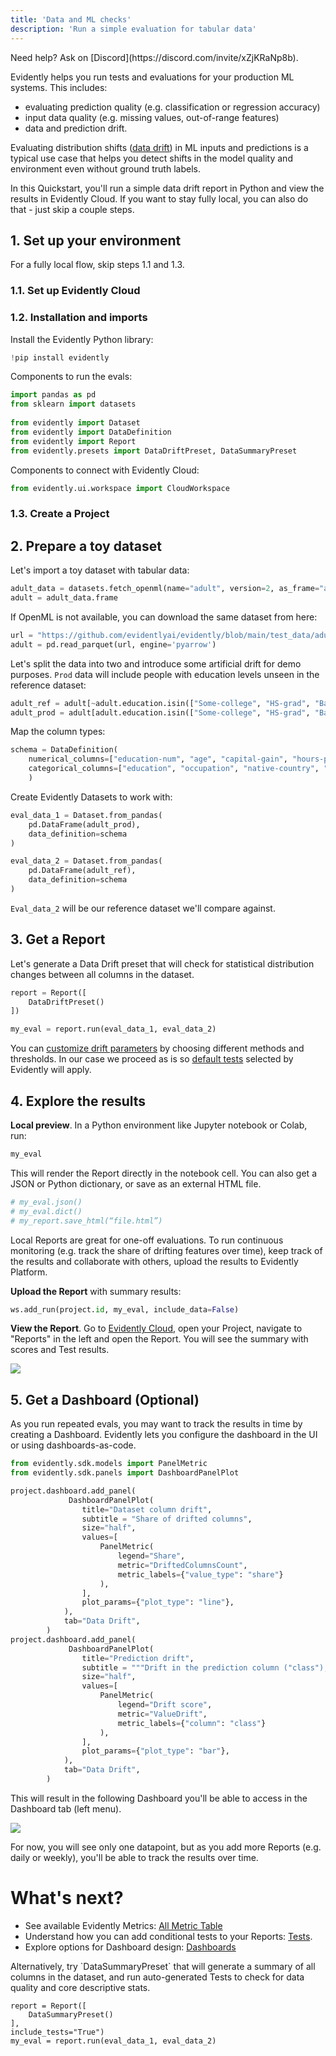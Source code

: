 ```yaml
---
title: 'Data and ML checks'
description: 'Run a simple evaluation for tabular data'
---
```



<Info>
  Need help? Ask on [Discord](https://discord.com/invite/xZjKRaNp8b).
</Info>

Evidently helps you run tests and evaluations for your production ML systems. This includes:
- evaluating prediction quality (e.g. classification or regression accuracy)
- input data quality (e.g. missing values, out-of-range features)
- data and prediction drift.

Evaluating distribution shifts ([data drift](https://www.evidentlyai.com/ml-in-production/data-drift)) in ML inputs and predictions is a typical use case that helps you detect shifts in the model quality and environment even without ground truth labels. 

In this Quickstart, you'll run a simple data drift report in Python and view the results in Evidently Cloud. If you want to stay fully local, you can also do that - just skip a couple steps.

## 1. Set up your environment

For a fully local flow, skip steps 1.1 and 1.3.

### 1.1. Set up Evidently Cloud

<CloudSignup />

### 1.2. Installation and imports

Install the Evidently Python library:

```python
!pip install evidently
```

Components to run the evals:

```python
import pandas as pd
from sklearn import datasets
    
from evidently import Dataset
from evidently import DataDefinition
from evidently import Report
from evidently.presets import DataDriftPreset, DataSummaryPreset 
```

Components to connect with Evidently Cloud:

```python
from evidently.ui.workspace import CloudWorkspace
```

### 1.3. Create a Project

<CreateProject />


## 2. Prepare a toy dataset

Let's import a toy dataset with tabular data:

```python
adult_data = datasets.fetch_openml(name="adult", version=2, as_frame="auto")
adult = adult_data.frame
```

<Accordion title="Have trouble downloading the data?" defaultOpen={false}>
  If OpenML is not available, you can download the same dataset from here:

  ```python
  url = "https://github.com/evidentlyai/evidently/blob/main/test_data/adults.parquet?raw=true"
  adult = pd.read_parquet(url, engine='pyarrow')
  ```
</Accordion>

Let's split the data into two and introduce some artificial drift for demo purposes. `Prod` data will include people with education levels unseen in the reference dataset:

```python
adult_ref = adult[~adult.education.isin(["Some-college", "HS-grad", "Bachelors"])]
adult_prod = adult[adult.education.isin(["Some-college", "HS-grad", "Bachelors"])]
```

Map the column types:

```python
schema = DataDefinition(
    numerical_columns=["education-num", "age", "capital-gain", "hours-per-week", "capital-loss", "fnlwgt"],
    categorical_columns=["education", "occupation", "native-country", "workclass", "marital-status", "relationship", "race", "sex", "class"],
    )
```

Create Evidently Datasets to work with:

```python
eval_data_1 = Dataset.from_pandas(
    pd.DataFrame(adult_prod),
    data_definition=schema
)
```

```python
eval_data_2 = Dataset.from_pandas(
    pd.DataFrame(adult_ref),
    data_definition=schema
)
```

`Eval_data_2` will be our reference dataset we'll compare against. 

## 3. Get a Report

Let's generate a Data Drift preset that will check for statistical distribution changes between all columns in the dataset. 

```python
report = Report([
    DataDriftPreset() 
])

my_eval = report.run(eval_data_1, eval_data_2)
```

You can [customize drift parameters](/metrics/customize_data_drift) by choosing different methods and thresholds. In our case we proceed as is so [default tests](/metrics/explainer_drift) selected by Evidently will apply. 


## 4. Explore the results

**Local preview**. In a Python environment like Jupyter notebook or Colab, run:

```python
my_eval
```

This will render the Report directly in the notebook cell. You can also get a JSON or Python dictionary, or save as an external HTML file.

```python
# my_eval.json()
# my_eval.dict()
# my_report.save_html(“file.html”)
```

Local Reports are great for one-off evaluations. To run continuous monitoring (e.g. track the share of drifting features over time), keep track of the results and collaborate with others, upload the results to Evidently Platform.


**Upload the Report** with summary results:

```python
ws.add_run(project.id, my_eval, include_data=False)
```

**View the Report**. Go to [Evidently Cloud](https://app.evidently.cloud/), open your Project, navigate to "Reports" in the left and open the Report. You will see the summary with scores and Test results.

![](/images/examples/data_drift_quickstart.png)


## 5. Get a Dashboard (Optional)

As you run repeated evals, you may want to track the results in time by creating a Dashboard. Evidently lets you configure the dashboard in the UI or using dashboards-as-code. 

```python
from evidently.sdk.models import PanelMetric
from evidently.sdk.panels import DashboardPanelPlot

project.dashboard.add_panel(
             DashboardPanelPlot(
                title="Dataset column drift",
                subtitle = "Share of drifted columns",
                size="half",
                values=[
                    PanelMetric(
                        legend="Share",
                        metric="DriftedColumnsCount",
                        metric_labels={"value_type": "share"} 
                    ),
                ],
                plot_params={"plot_type": "line"},
            ),
            tab="Data Drift",
        )
project.dashboard.add_panel(
             DashboardPanelPlot(
                title="Prediction drift",
                subtitle = """Drift in the prediction column ("class"), method: Jensen-Shannon distance""",
                size="half",
                values=[
                    PanelMetric(
                        legend="Drift score",
                        metric="ValueDrift",
                        metric_labels={"column": "class"} 
                    ),
                ],
                plot_params={"plot_type": "bar"},
            ),
            tab="Data Drift",
        )
```

This will result in the following Dashboard you'll be able to access in the Dashboard tab (left menu).

![](/images/examples/dashboard_quickstart.png)

For now, you will see only one datapoint, but as you add more Reports (e.g. daily or weekly), you'll be able to track the results over time.

# What's next?

- See available Evidently Metrics: [All Metric Table](/metrics/all_metrics)
- Understand how you can add conditional tests to your Reports: [Tests](/docs/library/tests).
- Explore options for Dashboard design: [Dashboards](docs/platform/dashboard_add_panels)

<Info>
Alternatively, try `DataSummaryPreset` that will generate a summary of all columns in the dataset, and run auto-generated Tests to check for data quality and core descriptive stats.

```
report = Report([
    DataSummaryPreset() 
],
include_tests="True")
my_eval = report.run(eval_data_1, eval_data_2)
```
</Info>
